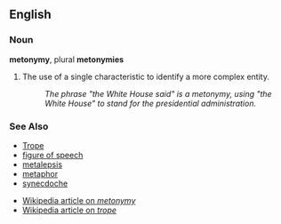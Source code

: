==English==

===Noun===
'''metonymy''', plural '''metonymies'''

# The use of a single characteristic to identify a more complex entity.
#: ''The phrase "the White House said" is a metonymy, using "the White House" to stand for the presidential administration.''

===See Also===
*[[Trope]]
*[[figure of speech]]
*[[metalepsis]]
*[[metaphor]]
*[[synecdoche]]

*[[w:metonymy|Wikipedia article on ''metonymy'']]
*[[w:trope|Wikipedia article on ''trope'']]
